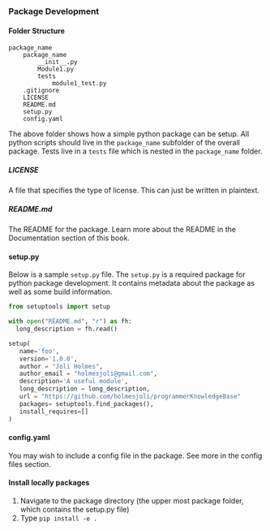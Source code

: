 ### Package Development {-}

#### Folder Structure {-}

```
package_name
	package_name
	    __init__.py
		Module1.py
		tests
			module1_test.py
	.gitignore
	LICENSE
	README.md
	setup.py
	config.yaml
```

The above folder shows how a simple python package can be setup. All python scripts should live in the `package_name` subfolder of the overall package. Tests live in a `tests` file which is nested in the `package_name` folder.

##### LICENSE {-}

A file that specifies the type of license. This can just be written in plaintext.

##### README.md {-}

The README for the package. Learn more about the README in the Documentation section of this book. 

#### setup.py

Below is a sample `setup.py` file. The `setup.py` is a required package for python package development. It contains metadata about the package as well as some build information. 

```python
from setuptools import setup

with open("README.md", "r") as fh:
  long_description = fh.read()

setup(
   name='foo',
   version='1.0.0',
   author = "Joli Holmes",
   author_email = "holmesjoli@gmail.com",
   description='A useful module',
   long_description = long_description,
   url = "https://github.com/holmesjoli/programmerKnowledgeBase"
   packages= setuptools.find_packages(),  
   install_requires=[]
)
```

#### config.yaml

You may wish to include a config file in the package. See more in the config files section. 
 
#### Install locally packages {-}

1. Navigate to the package directory (the upper most package folder, which contains the setup.py file)
2. Type `pip install -e .`

